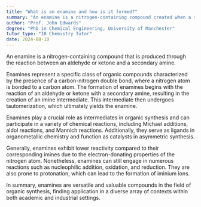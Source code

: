 ```yaml
---
title: "What is an enamine and how is it formed?"
summary: "An enamine is a nitrogen-containing compound created when a secondary amine reacts with an aldehyde or ketone."
author: "Prof. John Edwards"
degree: "PhD in Chemical Engineering, University of Manchester"
tutor_type: "IB Chemistry Tutor"
date: 2024-08-10
---
```


An enamine is a nitrogen-containing compound that is produced through the reaction between an aldehyde or ketone and a secondary amine.

Enamines represent a specific class of organic compounds characterized by the presence of a carbon-nitrogen double bond, where a nitrogen atom is bonded to a carbon atom. The formation of enamines begins with the reaction of an aldehyde or ketone with a secondary amine, resulting in the creation of an imine intermediate. This intermediate then undergoes tautomerization, which ultimately yields the enamine.

Enamines play a crucial role as intermediates in organic synthesis and can participate in a variety of chemical reactions, including Michael additions, aldol reactions, and Mannich reactions. Additionally, they serve as ligands in organometallic chemistry and function as catalysts in asymmetric synthesis.

Generally, enamines exhibit lower reactivity compared to their corresponding imines due to the electron-donating properties of the nitrogen atom. Nonetheless, enamines can still engage in numerous reactions such as nucleophilic addition, oxidation, and reduction. They are also prone to protonation, which can lead to the formation of iminium ions.

In summary, enamines are versatile and valuable compounds in the field of organic synthesis, finding application in a diverse array of contexts within both academic and industrial settings.
    
